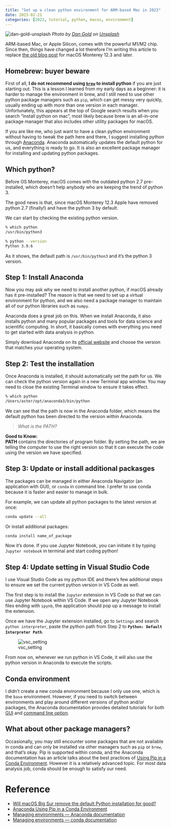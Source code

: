 ```yaml
---
title: "Set up a clean python environment for ARM-based Mac in 2023"
date: 2023-02-21
categories: [2023, tutorial, python, macos, environment]
---
```


![dan-gold-unsplash](dan-gold-NneNzn0vs44-unsplash.jpg)
*Photo by <a href="https://unsplash.com/@danielcgold?utm_source=unsplash&utm_medium=referral&utm_content=creditCopyText">Dan Gold</a> on <a href="https://unsplash.com/photos/NneNzn0vs44?utm_source=unsplash&utm_medium=referral&utm_content=creditCopyText">Unsplash</a>*
  
ARM-based Mac, or Apple Silicon, comes with the powerful M1/M2 chip. Since then, things have changed a lot therefore I'm writing this article to replace [the old blog post](../2020-02-04-setup-python-in-MacOS/index.qmd) for macOS Monterey 12.3 and later.

## Homebrew: buyer beware

First of all, **I do not recommend using [`brew`](https://brew.sh/) to install python** if you are just starting out. This is a lesson I learned from my early days as a beginner: it is harder to manage the environment in brew, and I still need to use other python package managers such as `pip`, which can get messy very quickly, usually ending up with more than one version in each manager. Unfortunately, this appears at the top of Google search results when  you search "install python on mac", most likely because brew is an all-in-one package manager that also includes other utility packages for macOS.

If you are like me, who just want to have a clean python environment without having to tweak the path here and there, I suggest installing python through [Anaconda](https://www.anaconda.com/products/distribution). Anaconda automatically updates the default python for us, and everything is ready to go. It is also an excellent package manager for installing and updating python packages.

## Which python?

Before OS Monterey, macOS comes with the outdated python 2.7 pre-installed, which doesn't help anybody who are keeping the trend of python 3.

The good news is that, since macOS Monterey 12.3 Apple have removed python 2.7 (finally!) and have the python 3 by default.

We can start by checking the existing python version.

```zsh
% which python
/usr/bin/python3

% python --version
Python 3.9.6
```

As it shows, the default path is `/usr/bin/python3` and it's the python 3 version.

## Step 1: Install Anaconda

Now you may ask why we need to install another python, if macOS already has it pre-installed? The reason is that we need to set up a virtual environment for python, and we also need a package manager to maintain all of our python libraries such as `numpy`.

Anaconda does a great job on this. When we install Anaconda, it also installs python and many popular packages and tools for data science and scientific computing. In short, it basically comes with everything you need to get started with data analysis in python.

Simply download Anaconda on its [official website](https://www.anaconda.com/products/distribution) and choose the version that matches your operating system.

## Step 2: Test the installation

Once Anaconda is installed, it should automatically set the path for us. We can check the python version again in a new Terminal app window. You may need to close the existing Terminal window to ensure it takes effect.

```zsh
% which python
/Users/aster/opt/anaconda3/bin/python
```

We can see that the path is now in the Anaconda folder, which means the default python has been directed to the version within Anaconda.

> *What is the PATH?*

**Good to Know:**  
**PATH** contains the directories of program folder. By setting the path, we are telling the computer to use the right version so that it can execute the code using the version we have specified.

## Step 3: Update or install additional packasges

The packages can be managed in either Anaconda Navigator (an application with GUI), or `conda` in command line. I prefer to use conda because it is faster and easier to manage in bulk.

For example, we can update all python packages to the latest version at once:

```zsh
conda update --all
```

Or install additional packages:

```zsh
conda install name_of_package
```

Now it's done. If you use Jupyter Notebook, you can initiate it by typing `Jupyter notebook` in terminal and start coding python!

## Step 4: Update setting in Visual Studio Code

I use Visual Studio Code as my python IDE and there's few additional steps to ensure we set the current python version in VS Code as well.

The first step is to install the `Jupyter` extension in VS Code so that we can use Jupyter Notebook within VS Code. If we open any Jupyter Notebook files ending with `ipynb`, the application should pop up a message to install the extension.

Once we have the Jupyter extension installed, go to `Settings` and search `python interpreter`, paste the python path from Step 2 to **`Python: Default Interpreter Path`**.

![vsc_setting](vsc_setting.png)

From now on, whenever we run python in VS Code, it will also use the python version in Anaconda to execute the scripts.

## Conda environment

I didn't create a new conda environment because I only use one, which is the `base` environment. However, if you need to switch between environments and play around different versions of python and/or packages, the Anaconda documentation provides detailed tutorials for both [GUI](https://docs.anaconda.com/navigator/tutorials/manage-environments/) and [command line option](https://conda.io/projects/conda/en/latest/user-guide/tasks/manage-environments.html).

## What about other package managers?

Occasionally, you may still encounter some packages that are not available in conda and can only be installed via other managers such as `pip` or `brew`, and that's okay. Pip is supported within conda, and the Anaconda documentation has an article talks about the best practices of [Using Pip in a Conda Environment](https://www.anaconda.com/blog/using-pip-in-a-conda-environment). However it is a relatively advanced topic. For most data analysis job, conda should be enough to satisfy our need.

# Reference

- [Will macOS Big Sur remove the default Python installation for good?](https://apple.stackexchange.com/questions/406244/will-macos-big-sur-remove-the-default-python-installation-for-good)
- [Anaconda Using Pip in a Conda Environment](https://www.anaconda.com/blog/using-pip-in-a-conda-environment)
- [Managing environments — Anaconda documentation](https://docs.anaconda.com/navigator/tutorials/manage-environments/)
- [Managing environments — conda documentation](https://conda.io/projects/conda/en/latest/user-guide/tasks/manage-environments.html)